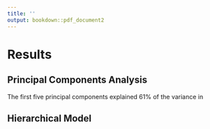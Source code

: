 ```yaml
---
title: ''
output: bookdown::pdf_document2
---
```

# Results
## Principal Components Analysis
The first five principal components explained 61% of the variance in 

## Hierarchical Model
